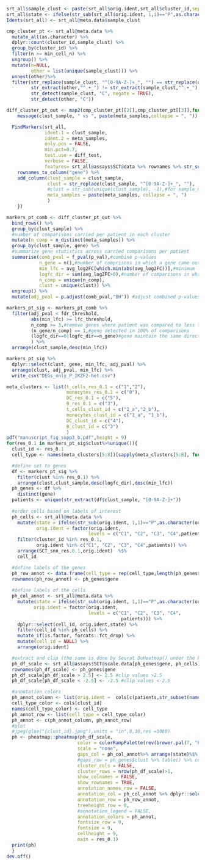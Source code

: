 ```{r P:pt_diff_analysis,cache=TRUE}
srt_all$sample_clust <- paste(srt_all$orig.ident,srt_all$cluster_id,sep = "_")
srt_all$state <- ifelse(str_sub(srt_all$orig.ident, 1,1)=="P",as.character(srt_all$orig.ident),"C")
Idents(srt_all) <- srt_all@meta.data$sample_clust

cmp_cluster_pt <- srt_all@meta.data %>%
  mutate_all(as.character) %>%
  dplyr::count(cluster_id,sample_clust) %>%
  group_by(cluster_id) %>% 
  filter(n >= min_cell_n) %>%
  ungroup() %>% 
  mutate(n=NULL,
         other = list(unique(sample_clust))) %>%
  unnest(other)%>%
  filter(str_replace(sample_clust, "^[0-9A-Z-]+_", "") == str_replace(other, "^[0-9A-Z-]+_", ""),
         str_extract(other,"^.+_") != str_extract(sample_clust,"^.+_"),
         str_detect(sample_clust, "C", negate = TRUE),
         str_detect(other, "C"))

diff_cluster_pt_out <- map2(cmp_cluster_pt[[2]],cmp_cluster_pt[[3]],function(clust_sample, meta_samples){
    message(clust_sample, " vs ", paste(meta_samples,collapse = ", "))

  FindMarkers(srt_all,
              ident.1 = clust_sample,
              ident.2 = meta_samples,
              only.pos = FALSE,
              min.pct=0.7,
              test.use = diff_test,
              verbose = FALSE,
              features= srt_all@assays$SCT@data %>% rownames %>% str_subset("^RP[SL]|^MT-",negate = TRUE)) %>%
    rownames_to_column("gene") %>%
    add_column(clust_sample = clust_sample,
               clust = str_replace(clust_sample, "^[0-9A-Z-]+_", ""),
               #clust = str_sub(unique(clust_sample), -1),#for sample_meta_clust comparisons
               meta_samples = paste(meta_samples, collapse = ", ")
               )
    })

```

```{r P:pt_diff_aggregate}
markers_pt_comb <- diff_cluster_pt_out %>%
  bind_rows() %>%
  group_by(clust_sample) %>%
  #number of comparisons carried per patient in each cluster
  mutate(n_comp = n_distinct(meta_samples)) %>%
  group_by(clust_sample, gene) %>%
  #summarize gene statistics across carried comparisons per patient
  summarise(comb_pval = f_pval(p_val),#combine p-values
            n_gene = n(),#number of comprisons in which a gene came out
            min_lfc = avg_log2FC[which.min(abs(avg_log2FC))],#minimum log-fold change across all comparisons
            logfc_dir = sum(avg_log2FC>0),#number of comparisons in which the gene have the same direction of regulation
            n_comp = unique(n_comp),
            clust = unique(clust)) %>%
  ungroup() %>%
  mutate(adj_pval = p.adjust(comb_pval,"BH")) #adjust combined p-values for multiple testing
```

```{r P:pt_diff_filter}
markers_pt_sig <- markers_pt_comb %>%
  filter(adj_pval < fdr_threshold,
         abs(min_lfc) >= lfc_threshold,
         n_comp >= 3,#remove genes where patient was compared to less than 3 normal donors 
         (n_gene/n_comp) == 1,#gene detected in 100% of comparisons
         (logfc_dir==0|logfc_dir==n_gene)#gene maintain the same direction of regulation in all comparisons
         ) %>%
  arrange(clust_sample,desc(min_lfc))

```

```{r}
markers_pt_sig %>% 
  dplyr::select(clust, gene, min_lfc, adj_pval) %>% 
  arrange(clust, adj_pval, min_lfc) %>% 
  write_csv("DEGs_only_P_IKZF2-het.csv")
```

```{r manuscript_fig_supp3_b, eval=FALSE}
meta_clusters <- list(t_cells_res_0.1 = c("1","2"),
                      monocytes_res_0.1 = c("0"),
                      DC_res_0.1 = c("5"),
                      B_res_0.1 = c("3"),
                      t_cells_clust_id = c("2_a","2_b"),
                      monocytes_clust_id = c("1_a", "1_b"),
                      DC_clust_id = c("4"),
                      B_clust_id = c("3")
                      )
pdf("manuscript_fig_supp3_b.pdf",height = 9)
for(res_0.1 in markers_pt_sig$clust%>%unique()){
  clust_id <- res_0.1
  cell_type <- names(meta_clusters[5:8])[sapply(meta_clusters[5:8], function(x) clust_id %in% x)] %>% str_replace("_clust_id", "")

  #define set to genes
  df <- markers_pt_sig %>%
    filter(clust %in% res_0.1) %>% 
    arrange(clust,clust_sample,desc(logfc_dir),desc(min_lfc)) 
  ph_genes <- df %>% 
    distinct(gene)
  patients <- unique(str_extract(df$clust_sample, "[0-9A-Z-]+"))
  
  #order cells based on labels of interest
  ph_cells <- srt_all@meta.data %>%
    mutate(state = ifelse(str_sub(orig.ident, 1,1)=="P",as.character(orig.ident),"C"),
           orig.ident = factor(orig.ident,
                              levels = c("C1", "C2", "C3", "C4",patients))) %>%
    filter(cluster_id %in% res_0.1,
           orig.ident %in% c("C1", "C2", "C3", "C4",patients)) %>% 
    arrange(SCT_snn_res.0.1,orig.ident)  %$% 
    cell_id

  #define labels of the genes
  ph_row_annot <- data.frame(cell_type = rep(cell_type,length(ph_genes$gene)) )
  rownames(ph_row_annot) <- ph_genes$gene
  
  #define labels of the cells
  ph_col_annot <- srt_all@meta.data %>%
    mutate(state = ifelse(str_sub(orig.ident, 1,1)=="P",as.character(orig.ident),"C"),
          orig.ident = factor(orig.ident,
                              levels = c("C1", "C2", "C3", "C4",
                                          patients))) %>% 
    dplyr::select(cell_id, orig.ident,state) %>%
    filter(cell_id %in% ph_cells) %>% 
    mutate_if(is.factor, forcats::fct_drop) %>%
    mutate(cell_id = NULL) %>% 
    arrange(orig.ident) 

  #extract and clip (the same is done by Seurat DoHeatmap() under the hood) scaled value
  ph_df_scale <- srt_all@assays$SCT@scale.data[ph_genes$gene, ph_cells] %>% rbind
  rownames(ph_df_scale) <- ph_genes$gene
  ph_df_scale[ph_df_scale > 2.5] <- 2.5 #clip values >2.5
  ph_df_scale[ph_df_scale < -2.5] <- -2.5 #clip values <-2.5

  #annotation colors
  ph_annot_column <- list(orig.ident =  cols[c(patients,str_subset(names(cols),"^C"))])
  cell_type_color <- cols[clust_id]
  names(cell_type_color) <- cell_type
  ph_annot_row <- list(cell_type = cell_type_color)
  ph_annot <- c(ph_annot_column, ph_annot_row)
  #plot
  #jpeg(glue("{clust_id}.jpeg"),units = "in",8,10,res =1080)
  ph <- pheatmap::pheatmap(ph_df_scale,
                          color = colorRampPalette(rev(brewer.pal(7, "PiYG")))(100),
                          scale = "none",
                          gaps_col = ph_col_annot%>% arrange(state)%$% table(state) %>% cumsum,
                          #gaps_row = ph_genes$clust %>% table() %>% cumsum,
                          cluster_cols = FALSE,
                          cluster_rows = nrow(ph_df_scale)>1,
                          show_colnames = FALSE,
                          show_rownames = TRUE,
                          annotation_names_row = FALSE,
                          annotation_col = ph_col_annot %>% dplyr::select(-state),
                          annotation_row = ph_row_annot,
                          treeheight_row = 0,
                          #annotation_legend = FALSE,
                          annotation_colors = ph_annot,
                          fontsize_row = 9,
                          fontsize = 9,
                          cellheight = 9,
                          main = res_0.1)
  print(ph)
  }
dev.off()

```